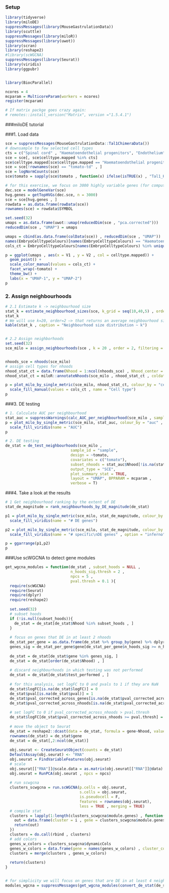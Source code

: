 
### Setup
```r
library(tidyverse)
library(miloDE)
suppressMessages(library(MouseGastrulationData))
library(scuttle)
suppressMessages(library(miloR))
suppressMessages(library(uwot))
library(scran)
library(reshape2)
#library(scWGCNA)
suppressMessages(library(Seurat))
library(viridis)
library(ggpubr)


library(BiocParallel)

ncores = 4
mcparam = MulticoreParam(workers = ncores)
register(mcparam)

# If matrix packge goes crazy again:
# remotes::install_version("Matrix", version ="1.5.4.1")

```

###miloDE tutorial

###1. Load data
```r
sce = suppressMessages(MouseGastrulationData::Tal1ChimeraData())
# downsample to few selected cell types
cts = c("Spinal cord" , "Haematoendothelial progenitors", "Endothelium" , "Blood progenitors 1" , "Blood progenitors 2")
sce = sce[, sce$celltype.mapped %in% cts]
sce$celltype.mapped[sce$celltype.mapped == "Haematoendothelial progenitors"] = "Haem. prog-s."
sce = sce[!rownames(sce) == "tomato-td" , ]
sce = logNormCounts(sce)
sce$tomato = sapply(sce$tomato , function(x) ifelse(isTRUE(x) , "Tal1_KO" , "WT"))

# for this exercise, we focus on 3000 highly variable genes (for computational efficiency)
dec.sce = modelGeneVar(sce)
hvg.genes = getTopHVGs(dec.sce, n = 3000)
sce = sce[hvg.genes , ]
rowdata = as.data.frame(rowData(sce))
rownames(sce) = rowdata$SYMBOL

set.seed(32)
umaps = as.data.frame(uwot::umap(reducedDim(sce , "pca.corrected")))
reducedDim(sce , "UMAP") = umaps

umaps = cbind(as.data.frame(colData(sce)) , reducedDim(sce , "UMAP"))
names(EmbryoCelltypeColours)[names(EmbryoCelltypeColours) == "Haematoendothelial progenitors"] = "Haem. prog-s."
cols_ct = EmbryoCelltypeColours[names(EmbryoCelltypeColours) %in% unique(umaps$celltype.mapped)]

p = ggplot(umaps , aes(x = V1 , y = V2 , col = celltype.mapped)) +
  geom_point() + 
  scale_color_manual(values = cols_ct) +
  facet_wrap(~tomato) +
  theme_bw() + 
  labs(x = "UMAP-1", y = "UMAP-2")
p

```

### 2. Assign neighbourhoods
```r
# 2.1 Estimate k -> neighbourhood size
stat_k = estimate_neighbourhood_sizes(sce, k_grid = seq(10,40,5) , order = 2, prop = 0.1 , filtering = TRUE, reducedDim_name = "pca.corrected" , plot_stat = TRUE)
stat_k
# We will use k=20, order=2 –> that returns an average neighbourhood size ~400 cells.
kable(stat_k , caption = "Neighbourhood size distribution ~ k")


# 2.2 Assign neighborhoods
set.seed(32)
sce_milo = assign_neighbourhoods(sce , k = 20 , order = 2, filtering = TRUE , reducedDim_name = "pca.corrected" , verbose = F)


nhoods_sce = nhoods(sce_milo)
# assign cell types for nhoods 
nhood_stat_ct = data.frame(Nhood = 1:ncol(nhoods_sce) , Nhood_center = colnames(nhoods_sce))
nhood_stat_ct = miloR::annotateNhoods(sce_milo , nhood_stat_ct , coldata_col = "celltype.mapped")

p = plot_milo_by_single_metric(sce_milo, nhood_stat_ct, colour_by = "celltype.mapped" , layout = "UMAP" , size_range = c(1.5,3) , edge_width = c(0.2,0.5)) + 
  scale_fill_manual(values = cols_ct , name = "Cell type")
p


```

###3. DE testing
```r
# 1. Calculate AUC per neighbourhood
stat_auc = suppressWarnings(calc_AUC_per_neighbourhood(sce_milo , sample_id = "sample" , condition_id = "tomato", min_n_cells_per_sample = 1, BPPARAM = mcparam))
p = plot_milo_by_single_metric(sce_milo, stat_auc, colour_by = "auc" , layout = "UMAP" , size_range = c(1.5,3) , edge_width = c(0.2,0.5)) + 
  scale_fill_viridis(name = "AUC")
p

# 2. DE testing
de_stat = de_test_neighbourhoods(sce_milo ,
                             sample_id = "sample",
                             design = ~tomato,
                             covariates = c("tomato"),
                             subset_nhoods = stat_auc$Nhood[!is.na(stat_auc$auc)],
                             output_type = "SCE",
                             plot_summary_stat = TRUE,
                             layout = "UMAP", BPPARAM = mcparam , 
                             verbose = T)


```

###4. Take a look at the results
```r
# 1 Get neighbourhood ranking by the extent of DE
stat_de_magnitude = rank_neighbourhoods_by_DE_magnitude(de_stat)

p1 = plot_milo_by_single_metric(sce_milo, stat_de_magnitude, colour_by = "n_DE_genes" , layout = "UMAP" , size_range = c(1.5,3) , edge_width = c(0.2,0.5)) + 
  scale_fill_viridis(name = "# DE genes")

p2 = plot_milo_by_single_metric(sce_milo, stat_de_magnitude, colour_by = "n_specific_DE_genes" , layout = "UMAP" , size_range = c(1.5,3) , edge_width = c(0.2,0.5)) + 
  scale_fill_viridis(name = "# specific\nDE genes" , option = "inferno")

p = ggarrange(p1,p2)
p

```


###Use scWGCNA to detect gene modules
```r
get_wgcna_modules = function(de_stat , subset_hoods = NULL , 
                             n_hoods_sig.thresh = 2 ,
                             npcs = 5 ,
                             pval.thresh = 0.1 ){
  require(scWGCNA)
  require(Seurat)
  require(dplyr)
  require(reshape2)
  
  set.seed(32)
  # subset hoods
  if (!is.null(subset_hoods)){
    de_stat = de_stat[de_stat$Nhood %in% subset_hoods , ]
  }
  
  # focus on genes that DE in at least 2 nhoods
  de_stat_per_gene = as.data.frame(de_stat %>% group_by(gene) %>% dplyr::summarise(n_hoods_sig = sum(pval_corrected_across_nhoods < pval.thresh , na.rm = TRUE)))
  genes_sig = de_stat_per_gene$gene[de_stat_per_gene$n_hoods_sig >= n_hoods_sig.thresh]
  
  de_stat = de_stat[de_stat$gene %in% genes_sig, ]
  de_stat = de_stat[order(de_stat$Nhood) , ]
  
  # discard neighbourhoods in which testing was not performed
  de_stat = de_stat[de_stat$test_performed , ]
  
  # for this analysis, set logFC to 0 and pvals to 1 if they are NaN
  de_stat$logFC[is.na(de_stat$logFC)] = 0
  de_stat$pval[is.na(de_stat$pval)] = 1
  de_stat$pval_corrected_across_genes[is.na(de_stat$pval_corrected_across_genes)] = 1
  de_stat$pval_corrected_across_nhoods[is.na(de_stat$pval_corrected_across_nhoods)] = 1
  
  # set logFC to 0 if pval_corrected_across_nhoods > pval.thresh
  de_stat$logFC[de_stat$pval_corrected_across_nhoods >= pval.thresh] = 0
  
  # move the object to Seurat
  de_stat = reshape2::dcast(data = de_stat, formula = gene~Nhood, value.var = "logFC")
  rownames(de_stat) = de_stat$gene
  de_stat = de_stat[,2:ncol(de_stat)]
  
  obj.seurat <- CreateSeuratObject(counts = de_stat)
  DefaultAssay(obj.seurat) <- "RNA"
  obj.seurat = FindVariableFeatures(obj.seurat)
  # scale
  obj.seurat[["RNA"]]@scale.data = as.matrix(obj.seurat[["RNA"]]@data)
  obj.seurat = RunPCA(obj.seurat , npcs = npcs)
  
  # run scwgcna
  clusters_scwgcna = run.scWGCNA(p.cells = obj.seurat, 
                                 s.cells = obj.seurat, 
                                 is.pseudocell = F, 
                                 features = rownames(obj.seurat),
                                 less = TRUE , merging = TRUE)
  # compile stat
  clusters = lapply(1:length(clusters_scwgcna$module.genes) , function(i){
    out = data.frame(cluster = i , gene = clusters_scwgcna$module.genes[[i]] , n_genes = length(clusters_scwgcna$module.genes[[i]]))
    return(out)
  })
  clusters = do.call(rbind , clusters)
  # add colors
  genes_w_colors = clusters_scwgcna$dynamicCols
  genes_w_colors = data.frame(gene = names(genes_w_colors) , cluster_color = genes_w_colors)
  clusters = merge(clusters , genes_w_colors)
  
  return(clusters)
}


# for simplicity we will focus on genes that are DE in at least 4 neighbourhoods
modules_wgcna = suppressMessages(get_wgcna_modules(convert_de_stat(de_stat) , n_hoods_sig.thresh = 4))

```


